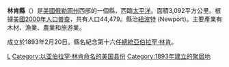 {{Otheruses|林肯縣|subject=美國俄勒岡州的一個縣|other=同名的縣}}
<!--[[File:Map_of_Oregon_highlighting_Lincoln_County.svg|250px]]-->
{{Infobox U.S. County|
 county  = 林肯縣|
 state = 奧勒岡州 |
 en county  = Lincoln County|
 en state = Oregon |
 seal = |
 map = Map of Oregon highlighting Lincoln County.svg |
 map size = 225 |
 founded = [[February_20|February 20]], 1893 |
 seat = [[紐波特_(俄勒岡州)|紐波特]] | 
 area = 3,092 [[square_kilometre|km²]] (1,194 [[square_mile|mi²]]) |
 area land  = 2,537 km² (980 mi²) |
 area water = 555 km² (214 mi²) |
 area percentage = 17.95% |
 census yr = 2000|
 pop = 44,479 |
 density = 18 |
 web = www.co.lincoln.or.us |
|}}
'''林肯縣'''（{{lang-en|Lincoln County}}）是[[美國|美國]][[俄勒岡州|俄勒岡州]]西部的一個縣，西臨[[太平洋|太平洋]]。面積3,092平方公里。根據[[美國2000年人口普查|美國2000年人口普查]]，共有人口44,479。縣治[[紐波特_(俄勒岡州)|紐波特]] (Newport)。主要產業有木材、漁業、農業和旅游業。

成立於1893年2月20日。縣名紀念第十六任[[美國總統|總統]][[亞伯拉罕·林肯|亞伯拉罕·林肯]]。
{{Authority control}}
{{Oregon-stub}}

[[Category:俄勒冈州行政区划|L]]
[[Category:以亚伯拉罕·林肯命名的美国县份|Category:以亚伯拉罕·林肯命名的美国县份]]
[[Category:1893年建立的聚居地|Category:1893年建立的聚居地]]